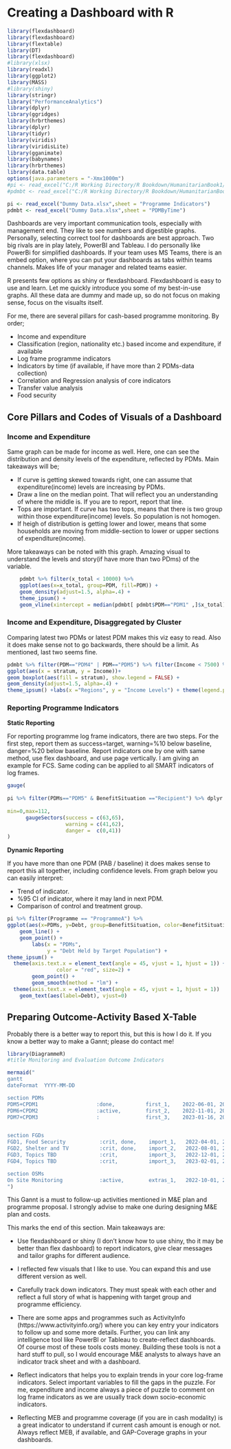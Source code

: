 # Creating a Dashboard with R

```r
library(flexdashboard)
library(flexdashboard)
library(flextable)
library(DT)
library(flexdashboard)
#library(xlsx)
library(readxl)
library(ggplot2)
library(MASS)
#library(shiny)
library(stringr)
library("PerformanceAnalytics")
library(dplyr)
library(ggridges)
library(hrbrthemes)
library(dplyr)
library(tidyr)
library(viridis)
library(viridisLite)
library(gganimate)
library(babynames)
library(hrbrthemes)
library(data.table)
options(java.parameters = "-Xmx1000m")
#pi <- read_excel("C:/R Working Directory/R Bookdown/HumanitarianBook1/Dummy Data.xlsx",sheet = "Programme Indicators")
#pdmbt <- read_excel("C:/R Working Directory/R Bookdown/HumanitarianBook1/Dummy Data.xlsx",sheet = "PDMByTime")

pi <- read_excel("Dummy Data.xlsx",sheet = "Programme Indicators")
pdmbt <- read_excel("Dummy Data.xlsx",sheet = "PDMByTime")
```

Dashboards are very important communication tools, especially with management end. They like to see numbers and digestible graphs. Personally, selecting correct tool for dashboards are best approach. Two big rivals are in play lately, PowerBI and Tableau. I do personally like PowerBi for simplified dashboards. If your team uses MS Teams, there is an embed option, where you can put your dashboards as tabs within teams channels. Makes life of your manager and related teams easier.

R presents few options as shiny or flexdashboard. Flexdashboard is easy to use and learn. Let me quickly introduce you some of my best-in-use graphs. All these data are dummy and made up, so do not focus on making sense, focus on the visualts itself.

For me, there are several pillars for cash-based programme monitoring. By order;

-   Income and expenditure
-   Classification (region, nationality etc.) based income and expenditure, if available
-   Log frame programme indicators
-   Indicators by time (if available, if have more than 2 PDMs-data collection)
-   Correlation and Regression analysis of core indicators
-   Transfer value analysis 
-   Food security

##   Core Pillars and Codes of Visuals of a Dashboard

###    Income and Expenditure

Same graph can be made for income as well. Here, one can see the distribution and density levels of the expenditure, reflected by PDMs. Main takeaways will be;

-   If curve is getting skewed towards right, one can assume that expenditure(income) levels are increasing by PDMs.
-   Draw a line on the median point. That will reflect you an understanding of where the middle is. If you are to report, report that line.
-   Tops are important. If curve has two tops, means that there is two group within those expenditure(income) levels. So population is not homogen.
-   If heigh of distribution is getting lower and lower, means that some households are moving from middle-section to lower or upper sections of expenditure(income).

More takeaways can be noted with this graph. Amazing visual to understand the levels and story(if have more than two PDms) of the variable.

```r
    pdmbt %>% filter(x_total < 10000) %>% 
    ggplot(aes(x=x_total, group=PDM, fill=PDM)) +
    geom_density(adjust=1.5, alpha=.4) +
    theme_ipsum() + 
    geom_vline(xintercept = median(pdmbt[ pdmbt$PDM=="PDM1" ,]$x_total),color = "red", size = 1) +labs(x ="Expenditure Levels", y = "Density Levels")
```

###    Income and Expenditure, Disaggregated by Cluster

Comparing latest two PDMs or latest PDM makes this viz easy to read. Also it does make sense not to go backwards, there should be a limit. As mentioned, last two seems fine.

```r
pdmbt %>% filter(PDM=="PDM4" | PDM=="PDM5") %>% filter(Income < 7500) %>% filter(BenefitSit=="Recipient") %>%
ggplot(aes(x = stratum, y = Income))+ 
geom_boxplot(aes(fill = stratum), show.legend = FALSE) +    
geom_density(adjust=1.5, alpha=.4) +
theme_ipsum() +labs(x ="Regions", y = "Income Levels") + theme(legend.position = "none") + facet_grid(. ~ PDM)+coord_flip()
```

###    Reporting Programme Indicators

**Static Reporting**

For reporting programme log frame indicators, there are two steps. For the first step, report them as success=target, warning=%10 below baseline, danger=%20 below baseline. Report indicators one by one with same method, use flex dashboard, and use page vertically. I am giving an example for FCS. Same coding can be applied to all SMART indicators of log frames.

```r
gauge(
  
pi %>% filter(PDMs=="PDM5" & BenefitSituation =="Recipient") %>% dplyr::select(FCS) %>% colMeans(na.rm = TRUE) %>% as.vector(),
  
min=0,max=112,
      gaugeSectors(success = c(63,65),
                   warning = c(41,62),
                   danger =  c(0,41))
)
```

**Dynamic Reporting**

If you have more than one PDM (PAB / baseline) it does makes sense to report this all together, including confidence levels. From graph below you can easily interpret:

-   Trend of indicator.
-   %95 CI of indicator, where it may land in next PDM.
-   Comparison of control and treatment group.

```r
pi %>% filter(Programme == "ProgrammeA") %>%
ggplot(aes(x=PDMs, y=Debt, group=BenefitSituation, color=BenefitSituation)) +
    geom_line() +
    geom_point() +  
        labs(x = "PDMs",
             y = "Debt Held by Target Population") +    
theme_ipsum() + 
  theme(axis.text.x = element_text(angle = 45, vjust = 1, hjust = 1)) +  geom_hline(yintercept=1500, linetype="dashed", 
                color = "red", size=2) +
        geom_point() +
        geom_smooth(method = "lm") + 
  theme(axis.text.x = element_text(angle = 45, vjust = 1, hjust = 1))  +
    geom_text(aes(label=Debt), vjust=0)
```

##    Preparing Outcome-Activity Based X-Table

Probably there is a better way to report this, but this is how I do it. If you know a better way to make a Gannt; please do contact me!

```r
library(DiagrammeR)
#title Monitoring and Evaluation Outcome Indicators

mermaid("
gantt
dateFormat  YYYY-MM-DD

section PDMs
PDM5+CPDM1                   :done,          first_1,    2022-06-01, 2022-11-01
PDM6+CPDM2                   :active,        first_2,    2022-11-01, 2023-01-15
PDM7+CPDM3                   :               first_3,    2023-01-16, 2023-04-15


section FGDs
FGD1, Food Security           :crit, done,    import_1,   2022-04-01, 2022-05-01
FGD2, Shelter and TV          :crit, done,    import_2,   2022-08-01, 2022-09-01
FGD3, Topics TBD              :crit,          import_3,   2022-12-01, 2023-01-01
FGD4, Topics TBD              :crit,          import_3,   2023-02-01, 2023-03-01

section OSMs
On Site Monitoring            :active,        extras_1,   2022-10-01, 2023-04-01
")
```

This Gannt is a must to follow-up activities mentioned in M&E plan and programme proposal. I strongly advise to make one during designing M&E plan and costs.

This marks the end of this section. Main takeaways are:

-   Use flexdashboard or shiny (I don't know how to use shiny, tho it may be better than flex dashboard) to report indicators, give clear messages and tailor graphs for different audience.

-   I reflected few visuals that I like to use. You can expand this and use different version as well.

-   Carefully track down indicators. They must speak with each other and reflect a full story of what is happening with target group and programme efficiency.

-   There are some apps and programmes such as ActivityInfo (https://www.activityinfo.org/) where you can key entry your indicators to follow up and some more details. Further, you can link any intelligence tool like PowerBI or Tableau to create-reflect dashboards. Of course most of these tools costs money. Building these tools is not a hard stuff to pull, so I would encourage M&E analysts to always have an indicator track sheet and with a dashboard.

-   Reflect indicators that helps you to explain trends in your core log-frame indicators. Select important variables to fill the gaps in the puzzle. For me, expenditure and income always a piece of puzzle to comment on log frame indicators as we are usually track down socio-economic indicators.

-   Reflecting MEB and programme coverage (if you are in cash modality) is a great indicator to understand if current cash amount is enough or not. Always reflect MEB, if available, and GAP-Coverage graphs in your dashboards.





